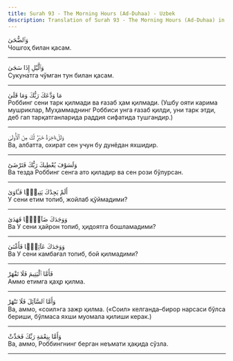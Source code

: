 ```yaml
---
title: Surah 93 - The Morning Hours (Ad-Duhaa) - Uzbek
description: Translation of Surah 93 - The Morning Hours (Ad-Duhaa) in Uzbek
---
```





<Aside type="quran" title="1">
وَٱلضُّحَىٰ
</Aside>

<Aside type="reference" title="1">
Чошгоҳ билан қасам.
</Aside>

---

<Aside type="quran" title="2">
وَٱلَّيْلِ إِذَا سَجَىٰ
</Aside>

<Aside type="reference" title="2">
Сукунатга чўмган тун билан қасам.
</Aside>

---

<Aside type="quran" title="3">
مَا وَدَّعَكَ رَبُّكَ وَمَا قَلَىٰ
</Aside>

<Aside type="reference" title="3">
Роббинг сени тарк қилмади ва ғазаб ҳам қилмади. (Ушбу ояти карима мушриклар, Муҳаммаднинг Роббиси унга ғазаб қилди, уни тарк этди, деб гап тарқатганларида раддия сифатида тушгандир.)
</Aside>

---

<Aside type="quran" title="4">
وَلَلْءَاخِرَةُ خَيْرٌۭ لَّكَ مِنَ ٱلْأُولَىٰ
</Aside>

<Aside type="reference" title="4">
Ва, албатта, охират сен учун бу дунёдан яхшидир.
</Aside>

---

<Aside type="quran" title="5">
وَلَسَوْفَ يُعْطِيكَ رَبُّكَ فَتَرْضَىٰٓ
</Aside>

<Aside type="reference" title="5">
Ва тезда Роббинг сенга ато қиладир ва сен рози бўлурсан.
</Aside>

---

<Aside type="quran" title="6">
أَلَمْ يَجِدْكَ يَتِيمًۭا فَـَٔاوَىٰ
</Aside>

<Aside type="reference" title="6">
У сени етим топиб, жойлаб қўймадими?
</Aside>

---

<Aside type="quran" title="7">
وَوَجَدَكَ ضَآلًّۭا فَهَدَىٰ
</Aside>

<Aside type="reference" title="7">
Ва У сени ҳайрон топиб, ҳидоятга бошламадими?
</Aside>

---

<Aside type="quran" title="8">
وَوَجَدَكَ عَآئِلًۭا فَأَغْنَىٰ
</Aside>

<Aside type="reference" title="8">
Ва У сени камбағал топиб, бой қилмадими?
</Aside>

---

<Aside type="quran" title="9">
فَأَمَّا ٱلْيَتِيمَ فَلَا تَقْهَرْ
</Aside>

<Aside type="reference" title="9">
Аммо етимга қаҳр қилма.
</Aside>

---

<Aside type="quran" title="10">
وَأَمَّا ٱلسَّآئِلَ فَلَا تَنْهَرْ
</Aside>

<Aside type="reference" title="10">
Ва, аммо, «соил»га зажр қилма. («Соил» келганда–бирор нарсаси бўлса бериши, бўлмаса яхши муомала қилиши керак.)
</Aside>

---

<Aside type="quran" title="11">
وَأَمَّا بِنِعْمَةِ رَبِّكَ فَحَدِّثْ
</Aside>

<Aside type="reference" title="11">
Ва, аммо, Роббингнинг берган неъмати ҳақида сўзла.
</Aside>

---
